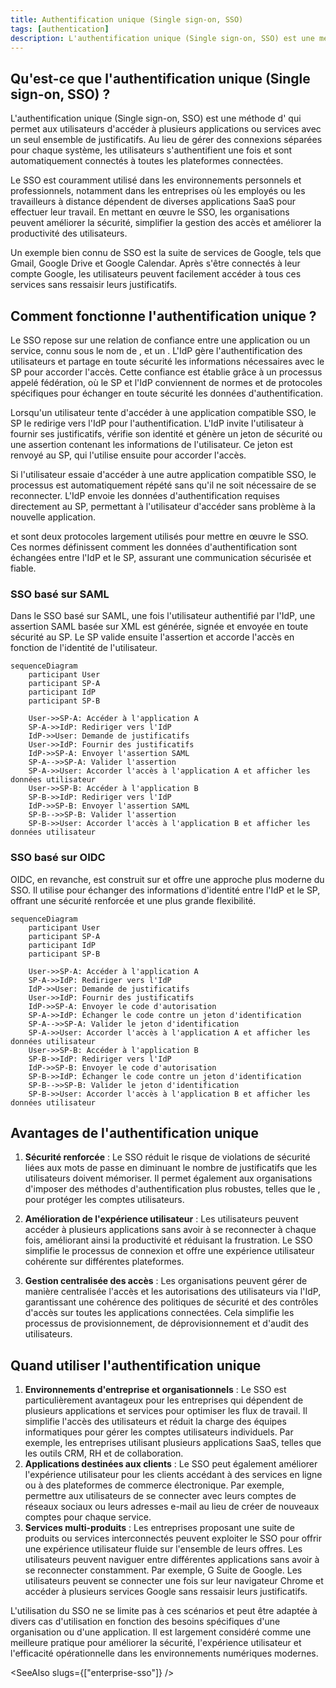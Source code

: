 ```yaml
---
title: Authentification unique (Single sign-on, SSO)
tags: [authentication]
description: L'authentification unique (Single sign-on, SSO) est une méthode d'authentification qui permet aux utilisateurs d'accéder à plusieurs systèmes avec un seul ensemble de justificatifs. En tant que composant clé des systèmes de gestion des identités et des accès (IAM), le SSO est largement utilisé dans les applications et services modernes basés sur le cloud, simplifiant l'accès des utilisateurs et renforçant la sécurité.
---
```


## Qu'est-ce que l'authentification unique (Single sign-on, SSO) ?

L'authentification unique (Single sign-on, SSO) est une méthode d'<Ref slug="authentication" /> qui permet aux utilisateurs d'accéder à plusieurs applications ou services avec un seul ensemble de justificatifs. Au lieu de gérer des connexions séparées pour chaque système, les utilisateurs s'authentifient une fois et sont automatiquement connectés à toutes les plateformes connectées.

Le SSO est couramment utilisé dans les environnements personnels et professionnels, notamment dans les entreprises où les employés ou les travailleurs à distance dépendent de diverses applications SaaS pour effectuer leur travail. En mettant en œuvre le SSO, les organisations peuvent améliorer la sécurité, simplifier la gestion des accès et améliorer la productivité des utilisateurs.

Un exemple bien connu de SSO est la suite de services de Google, tels que Gmail, Google Drive et Google Calendar. Après s'être connectés à leur compte Google, les utilisateurs peuvent facilement accéder à tous ces services sans ressaisir leurs justificatifs.

## Comment fonctionne l'authentification unique ?

Le SSO repose sur une relation de confiance entre une application ou un service, connu sous le nom de <Ref slug="service-provider" />, et un <Ref slug="identity-provider" />. L'IdP gère l'authentification des utilisateurs et partage en toute sécurité les informations nécessaires avec le SP pour accorder l'accès. Cette confiance est établie grâce à un processus appelé fédération, où le SP et l'IdP conviennent de normes et de protocoles spécifiques pour échanger en toute sécurité les données d'authentification.

Lorsqu'un utilisateur tente d'accéder à une application compatible SSO, le SP le redirige vers l'IdP pour l'authentification. L'IdP invite l'utilisateur à fournir ses justificatifs, vérifie son identité et génère un jeton de sécurité ou une assertion contenant les informations de l'utilisateur. Ce jeton est renvoyé au SP, qui l'utilise ensuite pour accorder l'accès.

Si l'utilisateur essaie d'accéder à une autre application compatible SSO, le processus est automatiquement répété sans qu'il ne soit nécessaire de se reconnecter. L'IdP envoie les données d'authentification requises directement au SP, permettant à l'utilisateur d'accéder sans problème à la nouvelle application.

<Ref slug="saml" /> et <Ref slug="openid-connect" /> sont deux protocoles largement utilisés pour mettre en œuvre le SSO. Ces normes définissent comment les données d'authentification sont échangées entre l'IdP et le SP, assurant une communication sécurisée et fiable.

### SSO basé sur SAML

Dans le SSO basé sur SAML, une fois l'utilisateur authentifié par l'IdP, une assertion SAML basée sur XML est générée, signée et envoyée en toute sécurité au SP. Le SP valide ensuite l'assertion et accorde l'accès en fonction de l'identité de l'utilisateur.

```mermaid
sequenceDiagram
    participant User
    participant SP-A
    participant IdP
    participant SP-B

    User->>SP-A: Accéder à l'application A
    SP-A->>IdP: Rediriger vers l'IdP
    IdP->>User: Demande de justificatifs
    User->>IdP: Fournir des justificatifs
    IdP->>SP-A: Envoyer l'assertion SAML
    SP-A-->>SP-A: Valider l'assertion
    SP-A->>User: Accorder l'accès à l'application A et afficher les données utilisateur
    User->>SP-B: Accéder à l'application B
    SP-B->>IdP: Rediriger vers l'IdP
    IdP->>SP-B: Envoyer l'assertion SAML
    SP-B-->>SP-B: Valider l'assertion
    SP-B->>User: Accorder l'accès à l'application B et afficher les données utilisateur
```

### SSO basé sur OIDC

OIDC, en revanche, est construit sur <Ref slug="oauth-2.0" /> et offre une approche plus moderne du SSO. Il utilise <Ref slug="jwt" /> pour échanger des informations d'identité entre l'IdP et le SP, offrant une sécurité renforcée et une plus grande flexibilité.

```mermaid
sequenceDiagram
    participant User
    participant SP-A
    participant IdP
    participant SP-B

    User->>SP-A: Accéder à l'application A
    SP-A->>IdP: Rediriger vers l'IdP
    IdP->>User: Demande de justificatifs
    User->>IdP: Fournir des justificatifs
    IdP->>SP-A: Envoyer le code d'autorisation
    SP-A->>IdP: Échanger le code contre un jeton d'identification
    SP-A-->>SP-A: Valider le jeton d'identification
    SP-A->>User: Accorder l'accès à l'application A et afficher les données utilisateur
    User->>SP-B: Accéder à l'application B
    SP-B->>IdP: Rediriger vers l'IdP
    IdP->>SP-B: Envoyer le code d'autorisation
    SP-B->>IdP: Échanger le code contre un jeton d'identification
    SP-B-->>SP-B: Valider le jeton d'identification
    SP-B->>User: Accorder l'accès à l'application B et afficher les données utilisateur
```

## Avantages de l'authentification unique

1. **Sécurité renforcée** : Le SSO réduit le risque de violations de sécurité liées aux mots de passe en diminuant le nombre de justificatifs que les utilisateurs doivent mémoriser. Il permet également aux organisations d'imposer des méthodes d'authentification plus robustes, telles que le <Ref slug="mfa" />, pour protéger les comptes utilisateurs.

2. **Amélioration de l'expérience utilisateur** : Les utilisateurs peuvent accéder à plusieurs applications sans avoir à se reconnecter à chaque fois, améliorant ainsi la productivité et réduisant la frustration. Le SSO simplifie le processus de connexion et offre une expérience utilisateur cohérente sur différentes plateformes.

3. **Gestion centralisée des accès** : Les organisations peuvent gérer de manière centralisée l'accès et les autorisations des utilisateurs via l'IdP, garantissant une cohérence des politiques de sécurité et des contrôles d'accès sur toutes les applications connectées. Cela simplifie les processus de provisionnement, de déprovisionnement et d'audit des utilisateurs.

## Quand utiliser l'authentification unique

1. **Environnements d'entreprise et organisationnels** : Le SSO est particulièrement avantageux pour les entreprises qui dépendent de plusieurs applications et services pour optimiser les flux de travail. Il simplifie l'accès des utilisateurs et réduit la charge des équipes informatiques pour gérer les comptes utilisateurs individuels. Par exemple, les entreprises utilisant plusieurs applications SaaS, telles que les outils CRM, RH et de collaboration.
2. **Applications destinées aux clients** : Le SSO peut également améliorer l'expérience utilisateur pour les clients accédant à des services en ligne ou à des plateformes de commerce électronique. Par exemple, permettre aux utilisateurs de se connecter avec leurs comptes de réseaux sociaux ou leurs adresses e-mail au lieu de créer de nouveaux comptes pour chaque service.
3. **Services multi-produits** : Les entreprises proposant une suite de produits ou services interconnectés peuvent exploiter le SSO pour offrir une expérience utilisateur fluide sur l'ensemble de leurs offres. Les utilisateurs peuvent naviguer entre différentes applications sans avoir à se reconnecter constamment. Par exemple, G Suite de Google. Les utilisateurs peuvent se connecter une fois sur leur navigateur Chrome et accéder à plusieurs services Google sans ressaisir leurs justificatifs.

L'utilisation du SSO ne se limite pas à ces scénarios et peut être adaptée à divers cas d'utilisation en fonction des besoins spécifiques d'une organisation ou d'une application. Il est largement considéré comme une meilleure pratique pour améliorer la sécurité, l'expérience utilisateur et l'efficacité opérationnelle dans les environnements numériques modernes.

<SeeAlso slugs={["enterprise-sso"]} />
